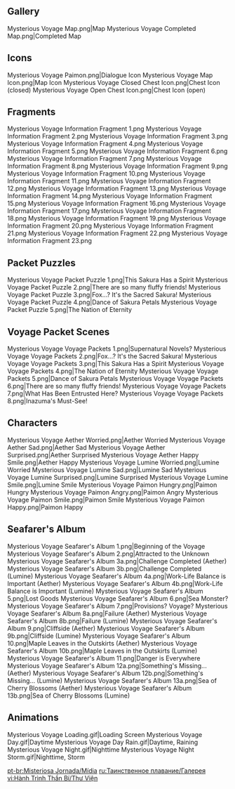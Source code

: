 {{Event Tabs}}
==Gallery==
<gallery>
Mysterious Voyage Map.png|Map
Mysterious Voyage Completed Map.png|Completed Map
</gallery>

==Icons==
<gallery>
Mysterious Voyage Paimon.png|Dialogue Icon
Mysterious Voyage Map Icon.png|Map Icon
Mysterious Voyage Closed Chest Icon.png|Chest Icon (closed)
Mysterious Voyage Open Chest Icon.png|Chest Icon (open)
</gallery>

==Fragments==
<gallery>
Mysterious Voyage Information Fragment 1.png
Mysterious Voyage Information Fragment 2.png
Mysterious Voyage Information Fragment 3.png
Mysterious Voyage Information Fragment 4.png
Mysterious Voyage Information Fragment 5.png
Mysterious Voyage Information Fragment 6.png
Mysterious Voyage Information Fragment 7.png
Mysterious Voyage Information Fragment 8.png
Mysterious Voyage Information Fragment 9.png
Mysterious Voyage Information Fragment 10.png
Mysterious Voyage Information Fragment 11.png
Mysterious Voyage Information Fragment 12.png
Mysterious Voyage Information Fragment 13.png
Mysterious Voyage Information Fragment 14.png
Mysterious Voyage Information Fragment 15.png
Mysterious Voyage Information Fragment 16.png
Mysterious Voyage Information Fragment 17.png
Mysterious Voyage Information Fragment 18.png
Mysterious Voyage Information Fragment 19.png
Mysterious Voyage Information Fragment 20.png
Mysterious Voyage Information Fragment 21.png
Mysterious Voyage Information Fragment 22.png
Mysterious Voyage Information Fragment 23.png
</gallery>

==Packet Puzzles==
<gallery>
Mysterious Voyage Packet Puzzle 1.png|This Sakura Has a Spirit
Mysterious Voyage Packet Puzzle 2.png|There are so many fluffy friends!
Mysterious Voyage Packet Puzzle 3.png|Fox...? It's the Sacred Sakura!
Mysterious Voyage Packet Puzzle 4.png|Dance of Sakura Petals
Mysterious Voyage Packet Puzzle 5.png|The Nation of Eternity
</gallery>

==Voyage Packet Scenes==
<gallery>
Mysterious Voyage Voyage Packets 1.png|Supernatural Novels?
Mysterious Voyage Voyage Packets 2.png|Fox...? It's the Sacred Sakura!
Mysterious Voyage Voyage Packets 3.png|This Sakura Has a Spirit
Mysterious Voyage Voyage Packets 4.png|The Nation of Eternity
Mysterious Voyage Voyage Packets 5.png|Dance of Sakura Petals
Mysterious Voyage Voyage Packets 6.png|There are so many fluffy friends!
Mysterious Voyage Voyage Packets 7.png|What Has Been Entrusted Here?
Mysterious Voyage Voyage Packets 8.png|Inazuma's Must-See!
</gallery>

==Characters==
<gallery>
Mysterious Voyage Aether Worried.png|Aether Worried
Mysterious Voyage Aether Sad.png|Aether Sad
Mysterious Voyage Aether Surprised.png|Aether Surprised
Mysterious Voyage Aether Happy Smile.png|Aether Happy
Mysterious Voyage Lumine Worried.png|Lumine Worried
Mysterious Voyage Lumine Sad.png|Lumine Sad
Mysterious Voyage Lumine Surprised.png|Lumine Surprised
Mysterious Voyage Lumine Smile.png|Lumine Smile
Mysterious Voyage Paimon Hungry.png|Paimon Hungry
Mysterious Voyage Paimon Angry.png|Paimon Angry
Mysterious Voyage Paimon Smile.png|Paimon Smile
Mysterious Voyage Paimon Happy.png|Paimon Happy
</gallery>

==Seafarer's Album==
<gallery>
Mysterious Voyage Seafarer's Album 1.png|Beginning of the Voyage
Mysterious Voyage Seafarer's Album 2.png|Attracted to the Unknown
Mysterious Voyage Seafarer's Album 3a.png|Challenge Completed (Aether)
Mysterious Voyage Seafarer's Album 3b.png|Challenge Completed (Lumine)
Mysterious Voyage Seafarer's Album 4a.png|Work-Life Balance is Important (Aether)
Mysterious Voyage Seafarer's Album 4b.png|Work-Life Balance is Important (Lumine)
Mysterious Voyage Seafarer's Album 5.png|Lost Goods
Mysterious Voyage Seafarer's Album 6.png|Sea Monster?
Mysterious Voyage Seafarer's Album 7.png|Provisions? Voyage?
Mysterious Voyage Seafarer's Album 8a.png|Failure (Aether)
Mysterious Voyage Seafarer's Album 8b.png|Failure (Lumine)
Mysterious Voyage Seafarer's Album 9.png|Cliffside (Aether)
Mysterious Voyage Seafarer's Album 9b.png|Cliffside (Lumine)
Mysterious Voyage Seafarer's Album 10.png|Maple Leaves in the Outskirts (Aether)
Mysterious Voyage Seafarer's Album 10b.png|Maple Leaves in the Outskirts (Lumine)
Mysterious Voyage Seafarer's Album 11.png|Danger is Everywhere
Mysterious Voyage Seafarer's Album 12a.png|Something's Missing... (Aether)
Mysterious Voyage Seafarer's Album 12b.png|Something's Missing... (Lumine)
Mysterious Voyage Seafarer's Album 13a.png|Sea of Cherry Blossoms (Aether)
Mysterious Voyage Seafarer's Album 13b.png|Sea of Cherry Blossoms (Lumine)
</gallery>

==Animations==
<gallery>
Mysterious Voyage Loading.gif|Loading Screen
Mysterious Voyage Day.gif|Daytime
Mysterious Voyage Day Rain.gif|Daytime, Raining
Mysterious Voyage Night.gif|Nighttime
Mysterious Voyage Night Storm.gif|Nighttime, Storm
</gallery>

[[pt-br:Misteriosa Jornada/Mídia]]
[[ru:Таинственное плавание/Галерея]]
[[vi:Hành Trình Thần Bí/Thư Viện]]